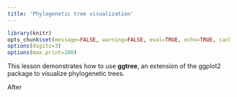 ```yaml
---
title: 'Phylogenetic tree visualization'
---
```


```r
library(knitr)
opts_chunk$set(message=FALSE, warning=FALSE, eval=TRUE, echo=TRUE, cache=TRUE)
options(digits=3)
options(max.print=200)
```


This lesson demonstrates how to use **ggtree**, an extension of the ggplot2 package to visualize phylogenetic trees. 

After 